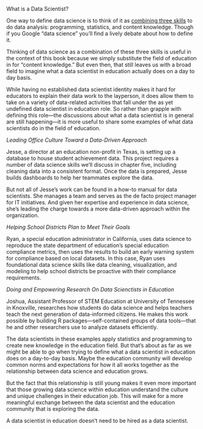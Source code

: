 What is a Data Scientist? 

One way to define data science is to think of it as [combining three skills](http://drewconway.com/zia/2013/3/26/the-data-science-venn-diagram) to do data analysis: programming, statistics, and content knowledge. Though if you Google "data science" you'll find a lively debate about how to define it. 

Thinking of data science as a combination of these three skills is useful in the context of this book because we simply substitute the field of education in for "content knowledge." But even then, that still leaves us with a broad field to imagine what a data scientist in education actually does on a day to day basis. 

While having no established data scientist identity makes it hard for educators to explain their data work to the layperson, it does allow them to take on a variety of data-related activities that fall under the as yet undefined data scientist in education role. So rather than grapple with defining this role—the discussions about what a data scientist is in general are still happening—it is more useful to share some examples of what data scientists do in the field of education. 

*Leading Office Culture Toward a Data-Driven Approach*

Jesse, a director at an education non-profit in Texas, is setting up a database to house student achievement data. This project requires a number of data science skills we'll discuss in chapter five, including cleaning data into a consistent format. Once the data is prepared, Jesse builds dashboards to help her teammates explore the data.

But not all of Jesse's work can be found in a how-to manual for data scientists. She manages a team and serves as the de facto project manager for IT initiatives. And given her expertise and experience in data science, she's leading the charge towards a more data-driven approach within the organization.

*Helping School Districts Plan to Meet Their Goals*

Ryan, a special education administrator in California, uses data science to reproduce the state department of education's special education compliance metrics, then uses the results to build an early warning system for compliance based on local datasets. In this case, Ryan uses foundational data science skills like data cleaning, visualization, and modeling to help school districts be proactive with their compliance requirements. 

*Doing and Empowering Research On Data Scienctists in Education*

Joshua, Assistant Professor of STEM Education at University of Tennessee in Knoxville, researches how students do data science and helps teachers teach the next generation of data-informed citizens. He makes this work possible by building R packages—self-contained groups of data tools—that he and other researchers use to analyze datasets efficiently. 

The data scientists in these examples apply statistics and programming to create new knowledge in the education field. But that's about as far as we might be able to go when trying to define what a data scientist in education does on a day-to-day basis. Maybe the education community will develop common norms and expectations for how it all works together as the relationship between data science and education grows. 

But the fact that this relationship is still young makes it even more important that those growing data science within education understand the culture and unique challenges in their education job. This will make for a more meaningful exchange between the data scientist and the education community that is exploring the data. 

A data scientist in education doesn't need to be hired as a data scientist. 
